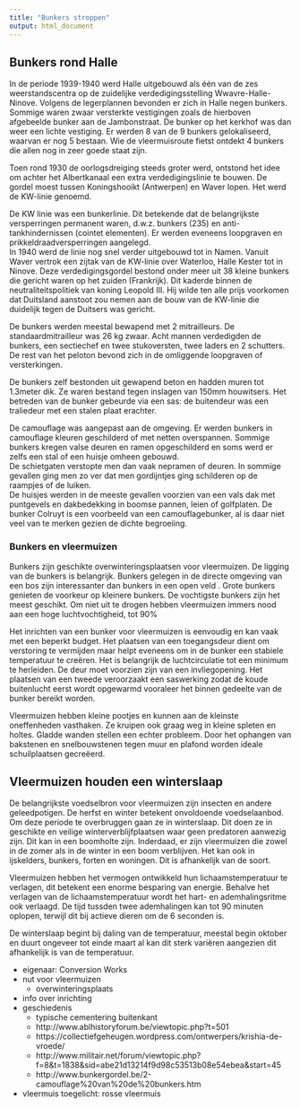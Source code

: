 ```yaml
---
title: "Bunkers stroppen"
output: html_document
---
```


## Bunkers rond Halle

In de periode 1939-1940 werd Halle uitgebouwd als één van de zes weerstandscentra op de zuidelijke verdedigingsstelling Wwavre-Halle-Ninove. 
Volgens de legerplannen bevonden er zich in Halle negen bunkers. Sommige waren zwaar versterkte vestigingen zoals de hierboven afgebeelde bunker aan de Jambonstraat. De bunker op het kerkhof was dan weer een lichte vestiging. Er werden 8 van de 9 bunkers gelokaliseerd, waarvan er nog 5 bestaan. Wie de vleermuisroute fietst ontdekt 4 bunkers die allen nog in zeer goede staat zijn.

Toen rond 1930 de oorlogsdreiging steeds groter werd, ontstond het idee om achter het Albertkanaal een extra verdedigingslinie te bouwen.  De gordel moest tussen Koningshooikt (Antwerpen) en Waver lopen.  Het werd de KW-linie genoemd.

De KW linie was een bunkerlinie. Dit betekende dat de belangrijkste versperringen permanent waren, d.w.z.  bunkers (235) en anti-tankhindernissen (cointet elementen).  Er werden eveneens loopgraven en prikkeldraadversperringen aangelegd.  
In 1940 werd de linie nog snel verder uitgebouwd tot in Namen.  Vanuit Waver vertrok een zijtak van de KW-linie over Waterloo, Halle Kester tot in Ninove.  Deze verdedigingsgordel bestond onder meer uit 38 kleine bunkers die gericht waren op het zuiden (Frankrijk).  Dit kaderde binnen de neutraliteitspolitiek van koning Leopold III.  Hij wilde ten alle prijs voorkomen dat Duitsland aanstoot zou nemen aan de bouw van de KW-linie die duidelijk tegen de Duitsers was gericht.

De bunkers werden meestal bewapend met 2 mitrailleurs.  De standaardmitrailleur was 26 kg zwaar.  Acht mannen verdedigden de bunkers, een sectiechef en twee stukoversten, twee laders en 2 schutters.  De rest van het peloton bevond zich in de omliggende loopgraven of versterkingen.

De bunkers zelf bestonden uit gewapend beton en hadden muren tot 1.3meter dik.  Ze waren bestand tegen inslagen van 150mm houwitsers.  Het betreden van de bunker gebeurde via een sas: de buitendeur was een traliedeur met een stalen plaat erachter.

De camouflage was aangepast aan de omgeving. Er werden bunkers in camouflage kleuren geschilderd of met netten overspannen.  Sommige bunkers kregen valse deuren en ramen opgeschilderd en soms werd er zelfs een stal of een huisje omheen gebouwd.  
 De schietgaten verstopte men dan vaak nepramen of deuren.  In sommige gevallen ging men zo ver dat men gordijntjes ging schilderen op de raampjes of de luiken.    
De huisjes werden in de meeste gevallen voorzien van een vals dak met puntgevels en dakbedekking in boomse pannen, leien of golfplaten.   De bunker Colruyt is een voorbeeld van een camouflagebunker, al is daar niet veel van te merken gezien de dichte begroeiing.

###  Bunkers en vleermuizen

Bunkers zijn geschikte overwinteringsplaatsen voor vleermuizen.
De ligging van de bunkers is belangrijk. Bunkers gelegen in de directe omgeving van een bos zijn interessanter dan bunkers  in een open veld . Grote bunkers genieten de voorkeur op kleinere bunkers.
De vochtigste bunkers zijn het meest geschikt. Om niet uit te drogen hebben vleermuizen immers  nood aan een hoge luchtvochtigheid, tot 90%

Het inrichten van een bunker voor vleermuizen is eenvoudig en kan vaak met een beperkt budget. Het plaatsen van een toegangsdeur dient om verstoring te vermijden maar helpt eveneens om in de bunker een stabiele temperatuur te creëren.  Het is belangrijk de luchtcirculatie tot een minimum te herleiden.
De deur moet voorzien zijn van een invliegopening.  Het plaatsen van een tweede veroorzaakt een saswerking zodat de koude buitenlucht eerst wordt opgewarmd vooraleer  het binnen gedeelte van de bunker bereikt worden.

Vleermuizen hebben kleine pootjes en kunnen aan de kleinste oneffenheden vasthaken. Ze kruipen ook graag weg in kleine spleten en holtes. Gladde wanden stellen een echter probleem. 
Door het ophangen van bakstenen en snelbouwstenen tegen muur en plafond worden ideale schuilplaatsen gecreëerd.

## Vleermuizen houden een winterslaap

De belangrijkste voedselbron voor vleermuizen zijn insecten en andere geleedpotigen. De herfst en winter betekent onvoldoende voedselaanbod.  Om deze periode te overbruggen gaan ze in winterslaap. Dit doen ze in  geschikte en veilige winterverblijfplaatsen waar geen predatoren aanwezig zijn. Dit kan in een boomholte zijn. Inderdaad, er zijn vleermuizen die zowel in de zomer als in de winter in een boom verblijven. Het kan ook in ijskelders, bunkers, forten en woningen. Dit is afhankelijk van de soort.  

Vleermuizen hebben het vermogen ontwikkeld hun lichaamstemperatuur te verlagen, dit betekent een enorme besparing van energie. Behalve het verlagen van de lichaamstemperatuur wordt het hart- en ademhalingsritme ook verlaagd. De tijd tussden twee ademhalingen kan tot 90 minuten oplopen, terwijl dit bij actieve dieren om de 6 seconden is.

De winterslaap begint bij daling van de temperatuur, meestal begin oktober en duurt ongeveer tot einde maart al kan dit sterk variëren aangezien dit afhankelijk is van de temperatuur.


- eigenaar: Conversion Works
- nut voor vleermuizen
    - overwinteringsplaats
- info over inrichting
- geschiedenis
    - typische cementering buitenkant
    - http://www.ablhistoryforum.be/viewtopic.php?t=501
    - https://collectiefgeheugen.wordpress.com/ontwerpers/krishia-de-vroede/
    - http://www.militair.net/forum/viewtopic.php?f=8&t=1838&sid=abe21d13214f9d98c53513b08e54ebea&start=45
    - http://www.bunkergordel.be/2-camouflage%20van%20de%20bunkers.htm
- vleermuis toegelicht: rosse vleermuis
